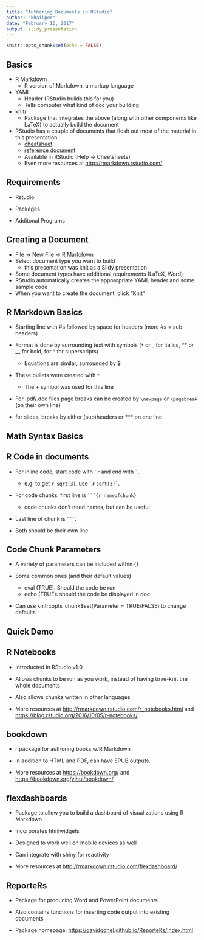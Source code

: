 ```yaml
---
title: "Authoring Documents in RStudio"
author: "khailper"
date: "February 16, 2017"
output: slidy_presentation
---
```


```r
knitr::opts_chunk$set(echo = FALSE)
```

## Basics

* R Markdown
    + R version of Markdown, a markup language
* YAML
    + Header (RStudio builds this for you)
    + Tells computer what kind of doc your building
* knitr
    + Package that integrates the above (along with other components like LaTeX) to actually build the document
    
* RStudio has a couple of documents that flesh out most of the material in this presentation
    + [cheatsheet](https://www.rstudio.com/wp-content/uploads/2015/02/rmarkdown-cheatsheet.pdf)
    + [reference document](https://www.rstudio.com/wp-content/uploads/2015/03/rmarkdown-reference.pdf)
    + Available in RStudio (Help -> Cheetsheets)
    + Even more resources at [http://rmarkdown.rstudio.com/](http://rmarkdown.rstudio.com/)

## Requirements

* Rstudio

* Packages

* Additonal Programs

## Creating a Document

* File -> New File -> R Markdown
* Select document type you want to build
    + this presentation was knit as a Slidy presentation
* Some document types have additional requirements (LaTeX, Word)
* RStudio automatically creates the apporopriate YAML header and some sample code
* When you want to create the document, click "Knit"

## R Markdown Basics

* Starting line with #s followed by space for headers (more #s = sub-headers)

* Format is done by surrounding text with symbols (`*` or _ for italics, ** or __ for bold, for ^ for superscripts)
    + Equations are similar, surrounded by $

* These bullets were created with `*`
    + The + symbol was used for this line

* For .pdf/.doc files page breaks can be created by `\newpage` or `\pagebreak` (on their own line)

* for slides, breaks by either (sub)headers or *** on one line

## Math Syntax Basics

## R Code in documents

* For inline code, start code with `` `r `` and end with `` ` ``.
    + e.g. to get `r sqrt(3)`, use `` `r `` ``sqrt(3)` ``. 

* For code chunks, first line is ` ```{r nameofchunk} `
    + code chunks don't need names, but can be useful
    
* Last line of chunk is ` ``` `.

* Both should be their own line

## Code Chunk Parameters
* A variety of parameters can be included within {}

* Some common ones (and their default values)
    + eval (TRUE): Should the code be run
    + echo (TRUE): should the code be displayed in doc
    
* Can use knitr::opts_chunk$set(Parameter = TRUE/FALSE) to change defaults
    
## Quick Demo

## R Notebooks

* Introducted in RStudio v1.0

* Allows chunks to be run as you work, instead of having to re-knit the whole documents

* Also allows chunks written in other languages

* More resources at [http://rmarkdown.rstudio.com/r_notebooks.html](http://rmarkdown.rstudio.com/r_notebooks.html) and [https://blog.rstudio.org/2016/10/05/r-notebooks/](https://blog.rstudio.org/2016/10/05/r-notebooks/)

## bookdown

* r package for authoring books w/R Markdown

* In addition to HTML and PDF, can have EPUB outputs.

* More resources at [https://bookdown.org/](https://bookdown.org/) and [https://bookdown.org/yihui/bookdown/](https://bookdown.org/yihui/bookdown/)

## flexdashboards

* Package to allow you to build a dashboard of visualizations using R Markdown

* Incorporates htmlwidgets

* Designed to work well on mobile devices as well

* Can integrate with shiny for reactivity

* More resources at [http://rmarkdown.rstudio.com/flexdashboard/](http://rmarkdown.rstudio.com/flexdashboard/)

## ReporteRs

* Package for producing Word and PowerPoint documents

* Also contains functions for inserting code output into existing documents

* Package homepage: [https://davidgohel.github.io/ReporteRs/index.html](https://davidgohel.github.io/ReporteRs/index.html)
